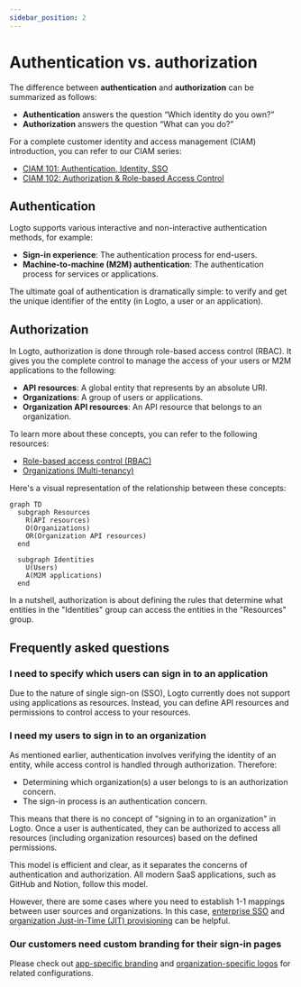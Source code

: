 ```yaml
---
sidebar_position: 2
---
```


# Authentication vs. authorization

The difference between **authentication** and **authorization** can be summarized as follows:

- **Authentication** answers the question “Which identity do you own?”
- **Authorization** answers the question “What can you do?”

For a complete customer identity and access management (CIAM) introduction, you can refer to our CIAM series:

- [CIAM 101: Authentication, Identity, SSO](https://blog.logto.io/ciam-101-intro-authn-sso/)
- [CIAM 102: Authorization & Role-based Access Control](https://blog.logto.io/ciam-102-authz-and-rbac/)

## Authentication

Logto supports various interactive and non-interactive authentication methods, for example:

- **Sign-in experience**: The authentication process for end-users.
- **Machine-to-machine (M2M) authentication**: The authentication process for services or applications.

The ultimate goal of authentication is dramatically simple: to verify and get the unique identifier of the entity (in Logto, a user or an application).

## Authorization

In Logto, authorization is done through role-based access control (RBAC). It gives you the complete control to manage the access of your users or M2M applications to the following:

- **API resources**: A global entity that represents by an absolute URI.
- **Organizations**: A group of users or applications.
- **Organization API resources**: An API resource that belongs to an organization.

To learn more about these concepts, you can refer to the following resources:

- [Role-based access control (RBAC)](/authorization/role-based-access-control)
- [Organizations (Multi-tenancy)](/organizations)

Here's a visual representation of the relationship between these concepts:

```mermaid
graph TD
  subgraph Resources
    R(API resources)
    O(Organizations)
    OR(Organization API resources)
  end

  subgraph Identities
    U(Users)
    A(M2M applications)
  end
```

In a nutshell, authorization is about defining the rules that determine what entities in the "Identities" group can access the entities in the "Resources" group.

## Frequently asked questions

### I need to specify which users can sign in to an application

Due to the nature of single sign-on (SSO), Logto currently does not support using applications as resources. Instead, you can define API resources and permissions to control access to your resources.

### I need my users to sign in to an organization

As mentioned earlier, authentication involves verifying the identity of an entity, while access control is handled through authorization. Therefore:

- Determining which organization(s) a user belongs to is an authorization concern.
- The sign-in process is an authentication concern.

This means that there is no concept of "signing in to an organization" in Logto. Once a user is authenticated, they can be authorized to access all resources (including organization resources) based on the defined permissions.

This model is efficient and clear, as it separates the concerns of authentication and authorization. All modern SaaS applications, such as GitHub and Notion, follow this model.

However, there are some cases where you need to establish 1-1 mappings between user sources and organizations. In this case, [enterprise SSO](/end-user-flows/enterprise-sso) and [organization Just-in-Time (JIT) provisioning](/organizations/just-in-time-provisioning) can be helpful.

### Our customers need custom branding for their sign-in pages

Please check out [app-specific branding](/customization/match-your-brand/#app-specific-branding) and [organization-specific logos](/customization/match-your-brand/#organization-specific-logos) for related configurations.
